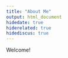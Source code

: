 ```yaml
---
title: "About Me"
output: html_document
hidedate: true
hiderelated: true
hidediscus: true
---
```


Welcome! 
